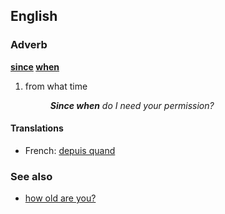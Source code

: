 ==English==

===Adverb===
'''[[since]] [[when]]'''

# from what time
#: '''''Since when''' do I need your permission?''

====Translations====
{{top}}
* French: [[depuis quand]]
{{bottom}}

===See also===
* [[how old are you?]]